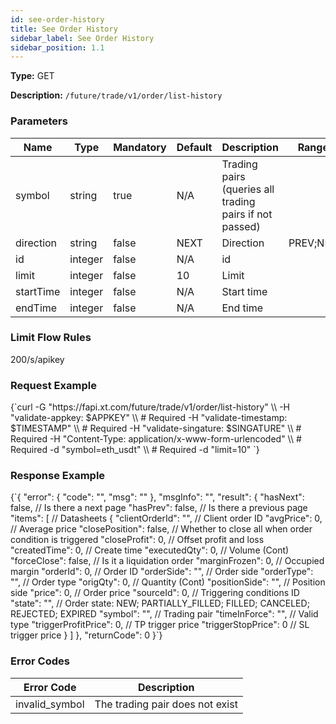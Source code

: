 ```yaml
---
id: see-order-history
title: See Order History
sidebar_label: See Order History
sidebar_position: 1.1
---
```



**Type:** GET

**Description:** `/future/trade/v1/order/list-history`

### Parameters

| Name | Type | Mandatory | Default | Description | Ranges |
| --- | --- | --- | --- | --- | --- |
| symbol | string | true | N/A | Trading pairs (queries all trading pairs if not passed) |  |
| direction | string | false | NEXT | Direction | PREV;NEXT |
| id | integer | false | N/A | id |  |
| limit | integer | false | 10 | Limit |  |
| startTime | integer | false | N/A | Start time |  |
| endTime | integer | false | N/A | End time |  |

### Limit Flow Rules

200/s/apikey

### Request Example

<CodeBlock language="bash" title="Request">
{`curl -G "https://fapi.xt.com/future/trade/v1/order/list-history" \\
  -H "validate-appkey: $APPKEY" \\  # Required
  -H "validate-timestamp: $TIMESTAMP" \\  # Required
  -H "validate-singature: $SINGATURE" \\  # Required 
  -H "Content-Type: application/x-www-form-urlencoded" \\  # Required
  -d "symbol=eth_usdt" \\  # Required
  -d "limit=10"
`}
</CodeBlock>

### Response Example

<CodeBlock language="json" title="Response">
  {`{
  "error": {
    "code": "",
    "msg": ""
  },
  "msgInfo": "",
  "result": {
    "hasNext": false,   // Is there a next page
    "hasPrev": false,   // Is there a previous page
    "items": [          // Datasheets
      {
        "clientOrderId": "",       // Client order ID
        "avgPrice": 0,             // Average price
        "closePosition": false,    // Whether to close all when order condition is triggered
        "closeProfit": 0,          // Offset profit and loss
        "createdTime": 0,          // Create time
        "executedQty": 0,          // Volume (Cont)
        "forceClose": false,       // Is it a liquidation order
        "marginFrozen": 0,         // Occupied margin
        "orderId": 0,              // Order ID
        "orderSide": "",           // Order side
        "orderType": "",           // Order type
        "origQty": 0,              // Quantity (Cont)
        "positionSide": "",        // Position side
        "price": 0,                // Order price
        "sourceId": 0,             // Triggering conditions ID
        "state": "",               // Order state: NEW; PARTIALLY_FILLED; FILLED; CANCELED; REJECTED; EXPIRED
        "symbol": "",              // Trading pair
        "timeInForce": "",         // Valid type
        "triggerProfitPrice": 0,   // TP trigger price
        "triggerStopPrice": 0      // SL trigger price
      }
    ]
  },
  "returnCode": 0
}`}
</CodeBlock>

### Error Codes

| Error Code | Description |
| --- | --- |
| invalid_symbol | The trading pair does not exist |